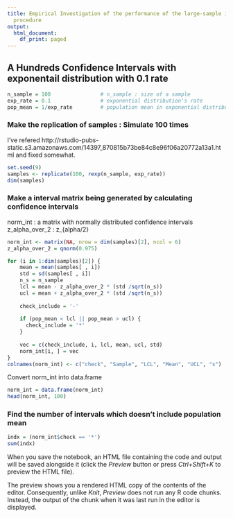 ```yaml
---
title: Empirical Investigation of the performance of the large-sample interval estimation
  procedure
output:
  html_document:
    df_print: paged
---
```


## A Hundreds Confidence Intervals with exponentail distribution with 0.1 rate

```r
n_sample = 100                # n_sample : size of a sample
exp_rate = 0.1                # exponential distribution's rate
pop_mean = 1/exp_rate         # population mean in exponential distribution
```

### Make the replication of samples : Simulate 100 times

I've refered http://rstudio-pubs-static.s3.amazonaws.com/14397_870815b73be84c8e96f06a20772a13a1.html
and fixed somewhat.

```r
set.seed(9)
samples <- replicate(100, rexp(n_sample, exp_rate))
dim(samples)
```

### Make a interval matrix being generated by calculating confidence intervals

norm_int : a matrix with normally distributed confidence intervals
z_alpha_over_2 : z_{alpha/2}

```r
norm_int <- matrix(NA, nrow = dim(samples)[2], ncol = 6)
z_alpha_over_2 = qnorm(0.975)

for (i in 1:dim(samples)[2]) {
    mean = mean(samples[ , i])
    std = sd(samples[ , i])
    n_s = n_sample
    lcl = mean - z_alpha_over_2 * (std /sqrt(n_s))
    ucl = mean + z_alpha_over_2 * (std /sqrt(n_s))
    
    check_include = '-'
    
    if (pop_mean < lcl || pop_mean > ucl) {
      check_include = '*'
    }
    
    vec = c(check_include, i, lcl, mean, ucl, std)
    norm_int[i, ] = vec
}
colnames(norm_int) <- c("check", "Sample", "LCL", "Mean", "UCL", "s")
```

Convert norm_int into data.frame

```r
norm_int = data.frame(norm_int)
head(norm_int, 100)
```


### Find the number of intervals which doesn't include population mean

```r
indx = (norm_int$check == '*')
sum(indx)
```

When you save the notebook, an HTML file containing the code and output will be saved alongside it (click the *Preview* button or press *Ctrl+Shift+K* to preview the HTML file).

The preview shows you a rendered HTML copy of the contents of the editor. Consequently, unlike *Knit*, *Preview* does not run any R code chunks. Instead, the output of the chunk when it was last run in the editor is displayed.
